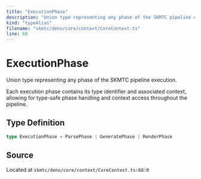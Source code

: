 ```yaml
---
title: "ExecutionPhase"
description: "Union type representing any phase of the SKMTC pipeline execution."
kind: "typeAlias"
filename: "skmtc/deno/core/context/CoreContext.ts"
line: 68
---
```


# ExecutionPhase

Union type representing any phase of the SKMTC pipeline execution.

Each execution phase contains its type identifier and associated context,
allowing for type-safe phase handling and context access throughout the pipeline.

## Type Definition

```typescript
type ExecutionPhase = ParsePhase | GeneratePhase | RenderPhase
```

## Source

Located at `skmtc/deno/core/context/CoreContext.ts:68:0`
